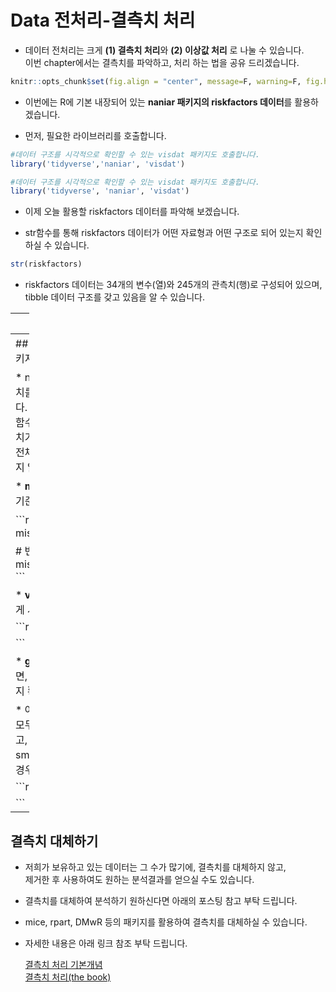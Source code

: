 
# Data 전처리-결측치 처리 {#data_prep_1}

* 데이터 전처리는 크게 **(1) 결측치 처리**와 **(2) 이상값 처리** 로 나눌 수 있습니다.  
이번 chapter에서는 결측치를 파악하고, 처리 하는 법을 공유 드리겠습니다.     
  

```{r setup3, include=FALSE}
knitr::opts_chunk$set(fig.align = "center", message=F, warning=F, fig.height = 5, cache=T, dpi = 300)
```


* 이번에는 R에 기본 내장되어 있는 **naniar 패키지의 riskfactors 데이터**를 활용하겠습니다.   
    
* 먼저, 필요한 라이브러리를 호출합니다.  
  
  
```{r library3-1, warning=FALSE, include=FALSE}

#데이터 구조를 시각적으로 확인할 수 있는 visdat 패키지도 호출합니다. 
library('tidyverse','naniar', 'visdat')

```

```{r library3-2, warning=FALSE, eval=FALSE}

#데이터 구조를 시각적으로 확인할 수 있는 visdat 패키지도 호출합니다. 
library('tidyverse', 'naniar', 'visdat')

```
  
  
* 이제 오늘 활용할 riskfactors 데이터를 파악해 보겠습니다.  
  
* str함수를 통해 riskfactors 데이터가 어떤 자료형과 어떤 구조로 되어 있는지 확인하실 수 있습니다.  
  
   
```{r glimpse, include = TRUE}

str(riskfactors)

```
    
* riskfactors 데이터는 34개의 변수(열)와 245개의 관측치(행)로 구성되어 있으며,  
tibble 데이터 구조를 갖고 있음을 알 수 있습니다. 
      
      
---
## 결측치 처리하기 
   
   
### 결측치를 제거해주는 na.omit(데이터)    
      
> **na.omit(데이터) : 데이터의 결측치를 제거하라**
  
  
  
* 데이터에 값이 들어 있지 않은 경우, NA로 표시가 됩니다.     
  
   
* 저는 처음 데이터 분석을 진행할 때는 NA를 처리하지 않고 진행하시는 것을 추천 드립니다.  
  
     
* NA가 한 개만 들어있어도 해당 줄을 다 날리기 때문에  
아까운 다른 데이터까지 다 날려버릴 수도 있습니다.  
  
  
* 아래의 예제를 보시면, na.omit으로 결측치를 날렸을 때  
riskfactors의 관측치가 0으로, 모든 값 (행)이 없어진 것을 확인하실 수 있습니다.  
  

```{r na.omit 실습, include=TRUE}

glimpse(na.omit(riskfactors))

```
  
  
* na.omit 함수 안에 데이터를 넣으시면 해당 데이터의 NA값이 포함된 관측치(행)을 제거합니다.  


### 각 함수의 결측치 제거 옵션 활용 

* 저는 결측지는 우선 그대로 두고, 분석을 진행해 보시는 것을 추천드립니다.    
  
* 회귀, 상관 등 대부분의 분석 함수들이 na값을 제외하고 분석을 진행하는 옵션을 갖추고 있습니다.    
  
* NA를 처리 하지 않은 상태에서 함수의 NA처리 옵션을 활용하여 돌려 보시고, 이후 NA를 처리하시고 돌려보시는 것을 추천 드립니다.    

* 대부분의 함수에 na값을 제외하고 돌릴 수 있는 인자가 있습니다.   
    
* sum 함수의 경우, na.rm 옵션으로 na값을 제외하고 구할 수 있습니다.    
* 아래의 예를 보시면, na.rm 옵션이 없을 때는 결과가 NA가 나오지만,   
* na.rm 옵션이 있을 때는 NA 값을 제외한 값들의 sum 결과가 표시됨을 보실 수 있습니다.        
  
  
  
```{r na.rm 실습}
# NA값이 포함되어 있는 데이터의 sum을 구하면, 결과값이 NA로 나옵니다. 
sum(riskfactors$diet_fruit)

# sum 함수에서 NA값을 제거하고 sum하는 옵션인 na.rm=T 를 넣으면 값이 나옵니다. 
sum(riskfactors$diet_fruit,na.rm=T)
```
  
  
* 회귀분석의 경우에는 na.action 옵션이 있습니다.  
* na.action 옵션에 따라 잔차에 차이가 발생합니다.   

```
lm(bmi~pregnant,riskfactors,na.action = na.omit) 
```
* na.action 조건을 na.omit으로 주었을 경우, NA값을 제외 시키며,  
이에 따라 결측치가 제거된 후 위와 같이 회귀분석이 실행됩니다.  

---
## 결측치 요약 및 시각화 naniar 패키지
  
* naniar 패키지를 활용하시면 결측치를 쉽고 빠르게 파악하실 수 있습니다.  
* 우선 **miss_case_summary** 함수를 활용하시면 행 기준으로 결측치가 몇 개 있는지  
결측치가 그 행의 전체 데이터 중 몇 퍼센트를 차지하는지 알려줍니다.  

* **miss_var_summary** 함수는 열 기준으로 알려줍니다.  
  
  
```{r narniar package}
# 관찰값(행) 기준의 결측치 탐색
miss_case_summary(riskfactors) 

# 변수(열) 기준의 결측치 탐색
miss_var_summary(riskfactors) 
```
  

  
* **vis_miss** 함수를 활용하여 간단하게 시각화하여 확인할 수도 있습니다.  
  

```{r vis_miss 함수}

vis_miss(riskfactors)

```


* **gg_miss_upset** 함수를 활용하시면, 어떤 패턴으로 결측치가 존재하는지 확인하실 수 있습니다.  
    
* 아래의 예를 보시면, 5개 데이터가 모두 없는 경우가 72건으로 가장 많았고,  
그 다음은 smoke_last, smoke_stop, pregnant 값이 없는 경우가 42건으로 많았습니다  
  
  

```{r gg_miss_upset}

gg_miss_upset(riskfactors)

```
  

---
## 결측치 대체하기  
  
* 저희가 보유하고 있는 데이터는 그 수가 많기에, 결측치를 대체하지 않고,  
제거한 후 사용하여도 원하는 분석결과를 얻으실 수도 있습니다.
  
* 결측치를 대체하여 분석하기 원하신다면 아래의 포스팅 참고 부탁 드립니다.  
  
* mice, rpart, DMwR 등의 패키지를 활용하여 결측치를 대체하실 수 있습니다.    
  
  
  
* 자세한 내용은 아래 링크 참조 부탁 드립니다.   
  
  [결측치 처리 기본개념](https://m.blog.naver.com/tjdudwo93/221142961499)  
  [결측치 처리(the book)](https://thebook.io/006723/ch09/02/02/)